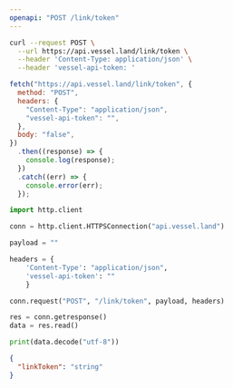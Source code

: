 ```yaml
---
openapi: "POST /link/token"
---
```


<RequestExample>

```bash Shell / cURL
curl --request POST \
  --url https://api.vessel.land/link/token \
  --header 'Content-Type: application/json' \
  --header 'vessel-api-token: '
```

```js JavaScript Fetch
fetch("https://api.vessel.land/link/token", {
  method: "POST",
  headers: {
    "Content-Type": "application/json",
    "vessel-api-token": "",
  },
  body: "false",
})
  .then((response) => {
    console.log(response);
  })
  .catch((err) => {
    console.error(err);
  });
```

```python Python
import http.client

conn = http.client.HTTPSConnection("api.vessel.land")

payload = ""

headers = {
    'Content-Type': "application/json",
    'vessel-api-token': ""
    }

conn.request("POST", "/link/token", payload, headers)

res = conn.getresponse()
data = res.read()

print(data.decode("utf-8"))
```

</RequestExample>

<ResponseExample>

```json Response Example
{
  "linkToken": "string"
}
```

</ResponseExample>
